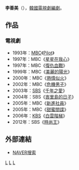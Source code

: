 {{藝人
| 姓名     = 李善美 
| 類型     = 編劇
| 圖片     = 
| 圖片尺寸 = 
| 圖片簡介 = 
| 原名     = 
| 外文名   = 이선미
| 外文     = ko
| 羅馬拼音 = Lee Sun Mi
| 英文名   = 
| 綽號     = 
| 其他藝名 = 
| 國籍     = {{KOR}}
| 民族     = 
| 籍貫     = 
| 出生日期 = 
| 出生地點 = 
| 職業     = [[編劇|編劇]]
| 語言     = [[韓語|韓語]]
| 教育程度 = [[首爾藝術大學|首爾藝術大學]]廣播系
| 配偶     = 
| 出身地   = 
| 出道作   = 
| 出道日期 = 1994年
| 代表作   = 
| 活躍年代 = 
| 經紀公司 = 
}}

'''李善美'''（{{lang-ko|'''이선미'''}}），[[韓國|韓國]][[電視劇|電視劇]][[編劇|編劇]]。

== 作品 ==
=== 電視劇 ===
*1993年：[[文化廣播_(韓國)|MBC]]《[[Pilot_(電視劇)|Pilot]]》
*1997年：MBC《[[星星在我心|星星在我心]]》
*1997年：MBC《[[復仇血戰|復仇血戰]]》
*1999年：MBC《[[美麗的陽光|美麗的陽光]]》
*2000年：MBC《[[熱情似火|熱情似火]]》
*2002年：MBC《[[危機男子|危機男子]]》
*2003年：[[SBS_(韓國)|SBS]]《[[千年之愛|千年之愛]]》
*2004年：SBS《[[峇里島的日子|峇里島的日子]]》
*2005年：MBC《[[新進社員|新進社員]]》
*2005年：MBC《[[甜蜜間諜|甜蜜間諜]]》
*2006年：[[韓國放送公社|KBS]]《[[白雲階梯|白雲階梯]]》
*2012年：SBS《[[時尚王|時尚王]]》
== 外部連結 ==
*[http://people.search.naver.com/search.naver?where=nexearch&query=%EC%9D%B4%EC%84%A0%EB%AF%B8&sm=ppl_cts&ie=utf8&key=PeopleService&os=117941 NAVER搜索]{{ko}}

[[Category:韓國編劇|L]]
[[Category:首爾藝術大學校友|L]]
[[Category:李姓|L]]